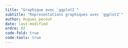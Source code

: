 ```yaml
---
title: "Graphique avec `ggplot2`"
subtitle: "Representations graphiques avec `ggplot2`"
author: Hugues pecout
date: last-modified
ordre: 02
code-fold: true
code-tools: true
---
```

